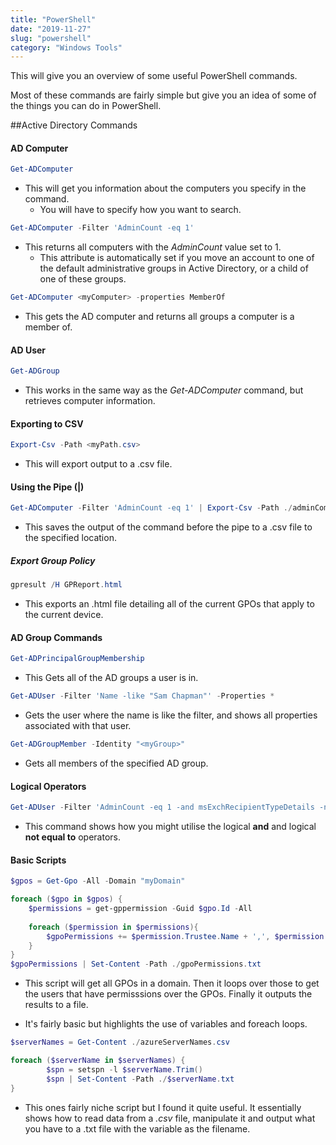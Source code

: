 ```yaml
---
title: "PowerShell"
date: "2019-11-27"
slug: "powershell"
category: "Windows Tools"
---
```


This will give you an overview of some useful PowerShell commands.

Most of these commands are fairly simple but give you an idea of some of the things you can do in PowerShell.

##Active Directory Commands

#### AD Computer
```powershell
Get-ADComputer 
```
* This will get you information about the computers you specify in the command.
    * You will have to specify how you want to search.

```powershell
Get-ADComputer -Filter 'AdminCount -eq 1'
```
* This returns all computers with the *AdminCount* value set to 1.
    * This attribute is automatically set if you move an account to one of the default administrative groups in Active Directory, or a child of one of these groups.

```powershell
Get-ADComputer <myComputer> -properties MemberOf 
```
* This gets the AD computer and returns all groups a computer is a member of.

#### AD User
```powershell
Get-ADGroup
```
* This works in the same way as the *Get-ADComputer* command, but retrieves computer information.

#### Exporting to CSV
```powershell
Export-Csv -Path <myPath.csv>
```
* This will export output to a .csv file.

#### Using the Pipe (|)
```powershell
Get-ADComputer -Filter 'AdminCount -eq 1' | Export-Csv -Path ./adminComputers.csv
```
* This saves the output of the command before the pipe to a .csv file to the specified location.

##### Export Group Policy
```powershell
gpresult /H GPReport.html
```
* This exports an .html file detailing all of the current GPOs that apply to the current device.

#### AD Group Commands
```powershell
Get-ADPrincipalGroupMembership
```
* This Gets all of the AD groups a user is in.

```powershell
Get-ADUser -Filter 'Name -like "Sam Chapman"' -Properties *  
```
* Gets the user where the name is like the filter, and shows all properties associated with that user.

```powershell
Get-ADGroupMember -Identity "<myGroup>" 
```
* Gets all members of the specified AD group.

#### Logical Operators
```powershell
Get-ADUser -Filter 'AdminCount -eq 1 -and msExchRecipientTypeDetails -ne 0' -properties msExchRecipientTypeDetails 
```
* This command shows how you might utilise the logical **and** and logical **not equal to** operators.

#### Basic Scripts
```powershell
$gpos = Get-Gpo -All -Domain "myDomain"

foreach ($gpo in $gpos) {
	$permissions = get-gppermission -Guid $gpo.Id -All
	
	foreach ($permission in $permissions){
		$gpoPermissions += $permission.Trustee.Name + ',', $permission.Permission + ',', $gpo.id + ',', $gpo.DisplayName + "`r`n"
	}
}
$gpoPermissions | Set-Content -Path ./gpoPermissions.txt
```
* This script will get all GPOs in a domain. Then it loops over those to get the users that have permisssions over the GPOs. Finally it outputs the results to a file.

* It's fairly basic but highlights the use of variables and foreach loops.

```powershell
$serverNames = Get-Content ./azureServerNames.csv

foreach ($serverName in $serverNames) {
		$spn = setspn -l $serverName.Trim()
		$spn | Set-Content -Path ./$serverName.txt
}
```

* This ones fairly niche script but I found it quite useful. It essentially shows how to read data from a *.csv* file, manipulate it and output what you have to a .txt file with the variable as the filename.
